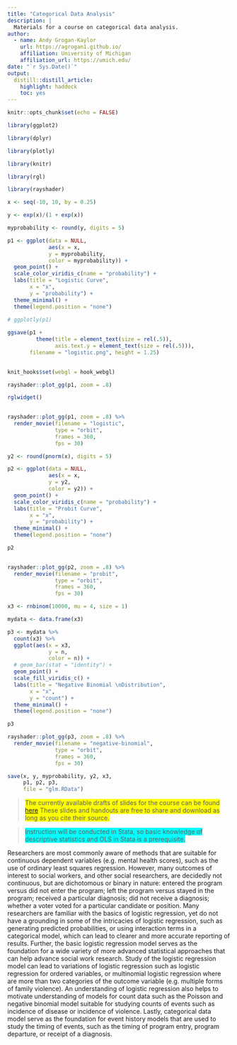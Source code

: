 ```yaml
---
title: "Categorical Data Analysis"
description: |
  Materials for a course on categorical data analysis.
author:
  - name: Andy Grogan-Kaylor 
    url: https://agrogan1.github.io/
    affiliation: University of Michigan
    affiliation_url: https://umich.edu/
date: "`r Sys.Date()`"
output:
  distill::distill_article:
    highlight: haddock
    toc: yes
---
```


```r

knitr::opts_chunk$set(echo = FALSE)

```

```r

library(ggplot2)

library(dplyr)

library(plotly)

library(knitr)

library(rgl)

library(rayshader)

```


```r

x <- seq(-10, 10, by = 0.25)

y <- exp(x)/(1 + exp(x))

myprobability <- round(y, digits = 5)

p1 <- ggplot(data = NULL,
             aes(x = x,
             y = myprobability,
             color = myprobability)) + 
  geom_point() +
  scale_color_viridis_c(name = "probability") +
  labs(title = "Logistic Curve",
       x = "x",
       y = "probability") +
  theme_minimal() + 
  theme(legend.position = "none")
  
# ggplotly(p1)

ggsave(p1 + 
         theme(title = element_text(size = rel(.5)),
               axis.text.y = element_text(size = rel(.5))), 
       filename = "logistic.png", height = 1.25)
  
```


```r

knit_hooks$set(webgl = hook_webgl)

rayshader::plot_gg(p1, zoom = .8) 

rglwidget()
 
```

```r

rayshader::plot_gg(p1, zoom = .8) %>%
  render_movie(filename = "logistic",
               type = "orbit",
               frames = 360,
               fps = 30)

```

```r

y2 <- round(pnorm(x), digits = 5)

p2 <- ggplot(data = NULL,
             aes(x = x,
             y = y2,
             color = y2)) + 
  geom_point() +
  scale_color_viridis_c(name = "probability") +
  labs(title = "Probit Curve",
       x = "x",
       y = "probability") +
  theme_minimal() + 
  theme(legend.position = "none")

p2
  
```

```r

rayshader::plot_gg(p2, zoom = .8) %>%
  render_movie(filename = "probit",
               type = "orbit",
               frames = 360,
               fps = 30)

```

```r

x3 <- rnbinom(10000, mu = 4, size = 1)

mydata <- data.frame(x3)

p3 <- mydata %>%
  count(x3) %>%
  ggplot(aes(x = x3,
             y = n,
             color = n)) + 
  # geom_bar(stat = "identity") +
  geom_point() +
  scale_fill_viridis_c() +
  labs(title = "Negative Binomial \nDistribution",
       x = "x",
       y = "count") +
  theme_minimal() +
  theme(legend.position = "none")

p3

```

```r

rayshader::plot_gg(p3, zoom = .8) %>%
  render_movie(filename = "negative-binomial",
               type = "orbit",
               frames = 360,
               fps = 30)


```

```r

save(x, y, myprobability, y2, x3,
     p1, p2, p3, 
     file = "glm.RData")

```

> <span style="background-color:#FFFF00">The currently available drafts of slides for the course can be found [here](https://agrogan1.github.io/newstuff/categorical/README.html) These slides and handouts are free to share and download as long as you cite their source.</span>

> <span style="background-color:cyan">Instruction will be conducted in Stata, so basic knowledge of descriptive statistics and OLS in Stata is a prerequisite.</span>

Researchers are most commonly aware of methods that are suitable for continuous dependent variables (e.g. mental health scores), such as the use of ordinary least squares regression. However, many outcomes of interest to social workers, and other social researchers, are decidedly not continuous, but are dichotomous or binary in nature: entered the program versus did not enter the program; left the program versus stayed in the program; received a particular diagnosis; did not receive a diagnosis; whether a voter voted for a particular candidate or position. Many researchers are familiar with the basics of logistic regression, yet do not have a grounding in some of the intricacies of logistic regression, such as generating predicted probabilities, or using interaction terms in a categorical model, which can lead to clearer and more accurate reporting of results. Further, the basic logistic regression model serves as the foundation for a wide variety of more advanced statistical approaches that can help advance social work research. Study of the logistic regression model can lead to variations of logistic regression such as logistic regression for ordered variables, or multinomial logistic regression where are more than two categories of the outcome variable (e.g. multiple forms of family violence). An understanding of logistic regression also helps to motivate understanding of models for count data such as the Poisson and negative binomial model suitable for studying counts of events such as incidence of disease or incidence of violence. Lastly, categorical data model serve as the foundation for event history models that are used to study the timing of events, such as the timing of program entry, program departure, or receipt of a diagnosis.















